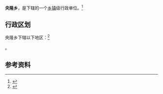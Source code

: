 {{中国乡级行政区|63/22/22/203/000}}

'''央隆乡'''，是{{PRC admin/fullname|63/22/22/203/000|3}}下辖的一个[[乡镇|乡镇]]级行政单位。<ref>{{PRC admin/ref sgc|{{PRC admin/parent|63/22/22/203/000}}}}</ref>

== 行政区划 ==

央隆乡下辖以下地区：<ref>{{PRC admin/ref sgc|63/22/22/203/000}}</ref>

{{PRC admin/children|63/22/22/203/000}}。

== 参考资料 ==

{{reflist}}

{{行政区划小作品}}
{{PRC admin/navcat|63/22/22/203/000}}